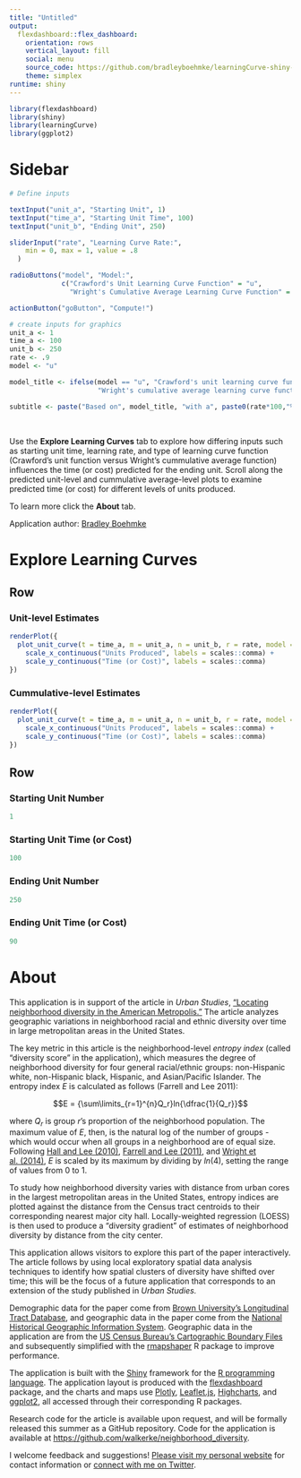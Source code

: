 ```yaml
---
title: "Untitled"
output: 
  flexdashboard::flex_dashboard:
    orientation: rows
    vertical_layout: fill
    social: menu
    source_code: https://github.com/bradleyboehmke/learningCurve-shiny-app
    theme: simplex
runtime: shiny
---
```


```r
library(flexdashboard)
library(shiny)
library(learningCurve)
library(ggplot2)
```


Sidebar {.sidebar}
======================================================================

```r

# Define inputs

textInput("unit_a", "Starting Unit", 1)
textInput("time_a", "Starting Unit Time", 100)
textInput("unit_b", "Ending Unit", 250)

sliderInput("rate", "Learning Curve Rate:",
    min = 0, max = 1, value = .8
  )

radioButtons("model", "Model:",
             c("Crawford's Unit Learning Curve Function" = "u",
               "Wright's Cumulative Average Learning Curve Function" = "ca"))

actionButton("goButton", "Compute!")

# create inputs for graphics
unit_a <- 1
time_a <- 100
unit_b <- 250
rate <- .9
model <- "u"

model_title <- ifelse(model == "u", "Crawford's unit learning curve function", 
                      "Wright's cumulative average learning curve function")

subtitle <- paste("Based on", model_title, "with a", paste0(rate*100,"%"), "learning rate")
```

<br>

Use the __Explore Learning Curves__ tab to explore how differing inputs such as starting unit time, learning rate, and type of learning curve function (Crawford's unit function versus Wright's cummulative average function) influences the time (or cost) predicted for the ending unit. Scroll along the predicted unit-level and cummulative average-level plots to examine predicted time (or cost) for different levels of units produced.  

To learn more click the __About__ tab.  

Application author: [Bradley Boehmke](http://bradleyboehmke.github.io/)


Explore Learning Curves
======================================================================

Row
-----------------------------------------------------------------------

### Unit-level Estimates

```r

renderPlot({
  plot_unit_curve(t = time_a, m = unit_a, n = unit_b, r = rate, model = model) +
    scale_x_continuous("Units Produced", labels = scales::comma) +
    scale_y_continuous("Time (or Cost)", labels = scales::comma)
})
```

### Cummulative-level Estimates

```r
renderPlot({
  plot_unit_curve(t = time_a, m = unit_a, n = unit_b, r = rate, model = model, level = "c") +
    scale_x_continuous("Units Produced", labels = scales::comma) +
    scale_y_continuous("Time (or Cost)", labels = scales::comma)
})
```

Row
-----------------------------------------------------------------------

### Starting Unit Number

```r
1
```

### Starting Unit Time (or Cost)

```r
100
```

### Ending Unit Number

```r
250
```

### Ending Unit Time (or Cost)

```r
90
```

About
======================================================================

This application is in support of the article in _Urban Studies_, ["Locating neighborhood diversity in the American Metropolis."](http://usj.sagepub.com/content/early/2016/04/29/0042098016643481.abstract)  The article analyzes geographic variations in neighborhood racial and ethnic diversity over time in large metropolitan areas in the United States.  

The key metric in this article is the neighborhood-level _entropy index_ (called "diversity score" in the application), which measures the degree of neighborhood diversity for four general racial/ethnic groups: non-Hispanic white, non-Hispanic black, Hispanic, and Asian/Pacific Islander.  The entropy index $E$ is calculated as follows (Farrell and Lee 2011):  

$$E = {\sum\limits_{r=1}^{n}Q_r}ln{\dfrac{1}{Q_r}}$$

where $Q_r$ is group $r$'s proportion of the neighborhood population.  The maximum value of $E$, then, is the natural log of the number of groups - which would occur when all groups in a neighborhood are of equal size. Following [Hall and Lee (2010)](http://usj.sagepub.com/content/47/1/3.abstract), [Farrell and Lee (2011)](http://www.sciencedirect.com/science/article/pii/S0049089X11000706), and [Wright et al. (2014)](http://www.tandfonline.com/doi/abs/10.1080/00330124.2012.735924#.Vwxi7fkrLRY), $E$ is scaled by its maximum by dividing by $ln(4)$, setting the range of values from 0 to 1.  

To study how neighborhood diversity varies with distance from urban cores in the largest metropolitan areas in the United States, entropy indices are plotted against the distance from the Census tract centroids to their corresponding nearest major city hall.  Locally-weighted regression (LOESS) is then used to produce a "diversity gradient" of estimates of neighborhood diversity by distance from the city center.  

This application allows visitors to explore this part of the paper interactively.  The article follows by using local exploratory spatial data analysis techniques to identify how spatial clusters of diversity have shifted over time; this will be the focus of a future application that corresponds to an extension of the study published in _Urban Studies._  

Demographic data for the paper come from [Brown University's Longitudinal Tract Database](http://www.s4.brown.edu/us2010/Researcher/LTDB.htm), and geographic data in the paper come from the [National Historical Geographic Information System](https://www.nhgis.org/).  Geographic data in the application are from the [US Census Bureau's Cartographic Boundary Files](https://www.census.gov/geo/maps-data/data/tiger-cart-boundary.html) and subsequently simplified with the [rmapshaper](https://github.com/ateucher/rmapshaper) R package to improve performance.  

The application is built with the [Shiny](http://shiny.rstudio.com) framework for the [R programming language](https://www.r-project.org/). The application layout is produced with the [flexdashboard](http://rstudio.github.io/flexdashboard/index.html) package, and the charts and maps use [Plotly](http://plot.ly), [Leaflet.js](http://leafletjs.com/), [Highcharts](http://www.highcharts.com/), and [ggplot2](http://ggplot2.org/), all accessed through their corresponding R packages.  

Research code for the article is available upon request, and will be formally released this summer as a GitHub repository.  Code for the application is available at <https://github.com/walkerke/neighborhood_diversity>.  

I welcome feedback and suggestions!  [Please visit my personal website](http://personal.tcu.edu/kylewalker/) for contact information or [connect with me on Twitter](https://twitter.com/kyle_e_walker).  

